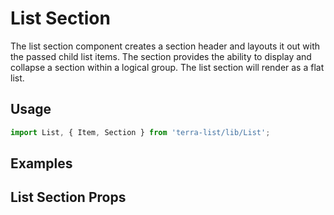 


<Badge />

# List Section

The list section component creates a section header and layouts it out with the passed child list items. The section provides the ability to display and collapse a section within a logical group. The list section will render as a flat list.

## Usage

```jsx
import List, { Item, Section } from 'terra-list/lib/List';
```

## Examples
<ListSectionExample />

## List Section Props
<ListSectionPropsTable />
